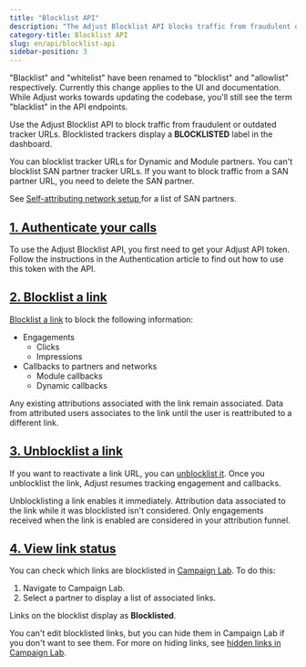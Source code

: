 ```yaml
---
title: "Blocklist API"
description: "The Adjust Blocklist API blocks traffic from fraudulent or outdated tracker URLs created for Dynamic and Module partners."
category-title: Blocklist API
slug: en/api/blocklist-api
sidebar-position: 3
---
```


<Callout type="important">

"Blacklist" and "whitelist" have been renamed to "blocklist" and "allowlist" respectively. Currently this change applies to the UI and documentation. While Adjust works towards updating the codebase, you'll still see the term "blacklist" in the API endpoints.

</Callout>

Use the Adjust Blocklist API to block traffic from fraudulent or outdated tracker URLs. Blocklisted trackers display a **BLOCKLISTED** label in the dashboard.

You can blocklist tracker URLs for Dynamic and Module partners. You can't blocklist SAN partner tracker URLs. If you want to block traffic from a SAN partner URL, you need to delete the SAN partner.

<Callout type="seealso">

See [Self-attributing network setup
](https://help.adjust.com/en/suite/article/self-attributing-network-san-setup) for a list of SAN partners.

</Callout>

## [1. Authenticate your calls](1-authenticate-your-calls)

To use the Adjust Blocklist API, you first need to get your Adjust API token. Follow the instructions in the Authentication article to find out how to use this token with the API.

## [2. Blocklist a link](2-blocklist-a-link)

[Blocklist a link](/en/api/blocklist-api/blocklist) to block the following information:

-  Engagements
   -  Clicks
   -  Impressions
-  Callbacks to partners and networks
   -  Module callbacks
   -  Dynamic callbacks

Any existing attributions associated with the link remain associated. Data from attributed users associates to the link until the user is reattributed to a different link.

## [3. Unblocklist a link](3-unblocklist-a-link)

If you want to reactivate a link URL, you can [unblocklist it](/en/api/blocklist-api/unblocklist). Once you unblocklist the link, Adjust resumes tracking engagement and callbacks.

<Callout type="note">

Unblocklisting a link enables it immediately. Attribution data associated to the link while it was blocklisted isn't considered. Only engagements received when the link is enabled are considered in your attribution funnel.

</Callout>

## [4. View link status](4-view-link-status)

You can check which links are blocklisted in [Campaign Lab](https://help.adjust.com/en/article/campaign-setup). To do this:

1. Navigate to Campaign Lab.
2. Select a partner to display a list of associated links.

Links on the blocklist display as **Blocklisted**.

You can't edit blocklisted links, but you can hide them in Campaign Lab if you don't want to see them. For more on hiding links, see [hidden links in Campaign Lab](https://help.adjust.com/en/article/manage-ad-network-setup#hidden-links).
